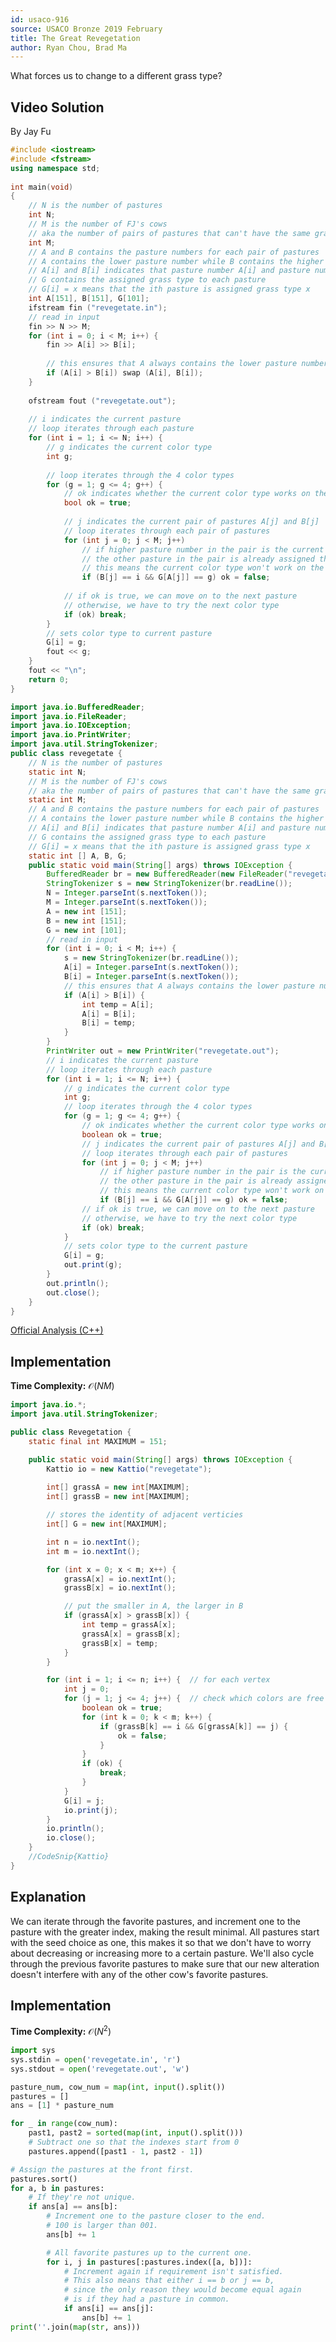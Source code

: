 ```yaml
---
id: usaco-916
source: USACO Bronze 2019 February
title: The Great Revegetation
author: Ryan Chou, Brad Ma
---
```


<Spoiler title="Hint">

What forces us to change to a different grass type?

</Spoiler>

## Video Solution

By Jay Fu

<Youtube id="GT9PEJbJjxo" />

<Spoiler title="Video Solution Code">
<LanguageSection>
<CPPSection>

```cpp
#include <iostream>
#include <fstream>
using namespace std;
 
int main(void)
{
	// N is the number of pastures
	int N;
	// M is the number of FJ's cows 
	// aka the number of pairs of pastures that can't have the same grass type as each other
	int M;
	// A and B contains the pasture numbers for each pair of pastures
	// A contains the lower pasture number while B contains the higher pasture number
	// A[i] and B[i] indicates that pasture number A[i] and pasture number B[i] can't have the same grass type
	// G contains the assigned grass type to each pasture
	// G[i] = x means that the ith pasture is assigned grass type x
	int A[151], B[151], G[101];
	ifstream fin ("revegetate.in");
	// read in input
	fin >> N >> M;
	for (int i = 0; i < M; i++) { 
		fin >> A[i] >> B[i];
		
		// this ensures that A always contains the lower pasture number and B always contains the higher pasture number for each pair
		if (A[i] > B[i]) swap (A[i], B[i]);
	}
 
	ofstream fout ("revegetate.out");
	
	// i indicates the current pasture   
	// loop iterates through each pasture
	for (int i = 1; i <= N; i++) {
		// g indicates the current color type
		int g;
		
		// loop iterates through the 4 color types
		for (g = 1; g <= 4; g++) {
			// ok indicates whether the current color type works on the current pasture
			bool ok = true;
			
			// j indicates the current pair of pastures A[j] and B[j]
			// loop iterates through each pair of pastures
			for (int j = 0; j < M; j++) 
				// if higher pasture number in the pair is the current pasture number and
				// the other pasture in the pair is already assigned the current color type
				// this means the current color type won't work on the current pasture, so ok is set to false
				if (B[j] == i && G[A[j]] == g) ok = false;
			
			// if ok is true, we can move on to the next pasture
			// otherwise, we have to try the next color type
			if (ok) break;
		}
		// sets color type to current pasture
		G[i] = g;
		fout << g;
	}
	fout << "\n";
	return 0;
}
```

</CPPSection>
<JavaSection>

```java
import java.io.BufferedReader;
import java.io.FileReader;
import java.io.IOException;
import java.io.PrintWriter;
import java.util.StringTokenizer;
public class revegetate {
	// N is the number of pastures
	static int N;
	// M is the number of FJ's cows
	// aka the number of pairs of pastures that can't have the same grass type as each other
	static int M;
	// A and B contains the pasture numbers for each pair of pastures
	// A contains the lower pasture number while B contains the higher pasture number
	// A[i] and B[i] indicates that pasture number A[i] and pasture number B[i] can't have the same grass type
	// G contains the assigned grass type to each pasture
	// G[i] = x means that the ith pasture is assigned grass type x
	static int [] A, B, G;
	public static void main(String[] args) throws IOException {
		BufferedReader br = new BufferedReader(new FileReader("revegetate.in"));
		StringTokenizer s = new StringTokenizer(br.readLine());
		N = Integer.parseInt(s.nextToken());
		M = Integer.parseInt(s.nextToken());
		A = new int [151];
		B = new int [151];
		G = new int [101];
		// read in input
		for (int i = 0; i < M; i++) {
			s = new StringTokenizer(br.readLine());
			A[i] = Integer.parseInt(s.nextToken());
			B[i] = Integer.parseInt(s.nextToken());
			// this ensures that A always contains the lower pasture number and B always contains the higher pasture number for each pair
			if (A[i] > B[i]) {
				int temp = A[i];
				A[i] = B[i];
				B[i] = temp;
			}
		}
		PrintWriter out = new PrintWriter("revegetate.out");
		// i indicates the current pasture
		// loop iterates through each pasture
		for (int i = 1; i <= N; i++) {
			// g indicates the current color type
			int g;
			// loop iterates through the 4 color types
			for (g = 1; g <= 4; g++) {
				// ok indicates whether the current color type works on the current pasture
				boolean ok = true;
				// j indicates the current pair of pastures A[j] and B[j]
				// loop iterates through each pair of pastures
				for (int j = 0; j < M; j++)
					// if higher pasture number in the pair is the current pasture number and
					// the other pasture in the pair is already assigned the current color type
					// this means the current color type won't work on the current pasture, so ok is set to false
					if (B[j] == i && G[A[j]] == g) ok = false;
				// if ok is true, we can move on to the next pasture
				// otherwise, we have to try the next color type
				if (ok) break;
			}
			// sets color type to the current pasture
			G[i] = g;
			out.print(g);
		}
		out.println();
		out.close();
	}
}
```

</JavaSection>
</LanguageSection>
</Spoiler>

<Spoiler title="Solution 1">

[Official Analysis (C++)](http://www.usaco.org/current/data/sol_revegetate_bronze_feb19.html)

## Implementation

**Time Complexity:** $\mathcal{O}(NM)$

<LanguageSection>
<JavaSection>
	
```java
import java.io.*;
import java.util.StringTokenizer;

public class Revegetation {
	static final int MAXIMUM = 151;

	public static void main(String[] args) throws IOException {
		Kattio io = new Kattio("revegetate");
	
		int[] grassA = new int[MAXIMUM];
		int[] grassB = new int[MAXIMUM];

		// stores the identity of adjacent verticies
		int[] G = new int[MAXIMUM];

		int n = io.nextInt();
		int m = io.nextInt();

		for (int x = 0; x < m; x++) {
			grassA[x] = io.nextInt();
			grassB[x] = io.nextInt();

			// put the smaller in A, the larger in B
			if (grassA[x] > grassB[x]) {
				int temp = grassA[x];
				grassA[x] = grassB[x];
				grassB[x] = temp;
			}
		}

		for (int i = 1; i <= n; i++) {  // for each vertex
			int j = 0;
			for (j = 1; j <= 4; j++) {  // check which colors are free
				boolean ok = true;
				for (int k = 0; k < m; k++) {
					if (grassB[k] == i && G[grassA[k]] == j) {
						ok = false;
					}
				}
				if (ok) {
					break;
				}
			}
			G[i] = j;
			io.print(j);
		}
		io.println();
		io.close();
	}
	//CodeSnip{Kattio}
}
```

</JavaSection>
</LanguageSection>
</Spoiler>

<Spoiler title="Solution 2">

## Explanation

We can iterate through the favorite pastures, and increment one to the pasture with the greater index, making the result minimal. All pastures start with 
the seed choice as one, this makes it so that we don't have to worry about decreasing or increasing more to a certain pasture. We'll also cycle through the 
previous favorite pastures to make sure that our new alteration doesn't interfere with any of the other cow's favorite pastures.

## Implementation

**Time Complexity:** $\mathcal{O}(N^2)$

<LanguageSection>
<PySection>

```py
import sys
sys.stdin = open('revegetate.in', 'r')
sys.stdout = open('revegetate.out', 'w')

pasture_num, cow_num = map(int, input().split())
pastures = []
ans = [1] * pasture_num

for _ in range(cow_num):
	past1, past2 = sorted(map(int, input().split()))
	# Subtract one so that the indexes start from 0
	pastures.append([past1 - 1, past2 - 1])

# Assign the pastures at the front first.
pastures.sort()
for a, b in pastures:
	# If they're not unique.
	if ans[a] == ans[b]:
		# Increment one to the pasture closer to the end.
		# 100 is larger than 001.
		ans[b] += 1

		# All favorite pastures up to the current one.
		for i, j in pastures[:pastures.index([a, b])]:
			# Increment again if requirement isn't satisfied.
			# This also means that either i == b or j == b, 
			# since the only reason they would become equal again	
			# is if they had a pasture in common.
			if ans[i] == ans[j]:
				ans[b] += 1
print(''.join(map(str, ans)))
```

</PySection>
</LanguageSection>
</Spoiler>
